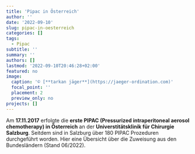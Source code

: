 ```yaml
---
title: 'Pipac in Österreich'
author: ''
date: '2022-09-10'
slug: pipac-in-oesterreich
categories: []
tags: 
  - Pipac
subtitle: ''
summary: ''
authors: []
lastmod: '2022-09-10T20:46:28+02:00'
featured: no
image:
  caption: '© [**tarkan jäger**](https://jaeger-ordination.com)'
  focal_point: ''
  placement: 2
  preview_only: no
projects: []
---
```


Am **17.11.2017** erfolgte die **erste PIPAC (Pressurized intraperitoneal aerosol chemotherapy) in Österreich** an der **Universtitätsklinik für Chirurgie Salzburg**. Seitdem sind in Salzburg über 180 PIPAC Prozeduren durchgeführt worden. Hier eine Übersicht über die Zuweisung aus den Bundesländern (Stand 06/2022). 

